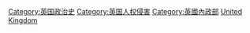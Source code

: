 [[Category:英国政治史|Category:英国政治史]]
[[Category:英国人权侵害|Category:英国人权侵害]]
[[Category:英國內政部|Category:英國內政部]]
[[Category:各国恐怖主义|United Kingdom]]